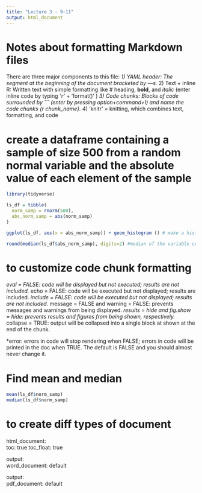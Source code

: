 ```yaml
---
title: "Lecture 3 - 9-11"
output: html_document
---
```


# Notes about formatting Markdown files 

There are three major components to this file:
*1) YAML header: The segment at the beginning of the document bracketed by ---s.
*2) Text + inline R: Written text with simple formatting like # heading,  **bold**, and _italic_ (enter inline code by typing '`r`' + 'format()' )
*3) Code chunks: Blocks of code surrounded by ``` (enter by pressing option+command+I) and name the code chunks {r chunk_name}. 
*4) 'knitr' = knitting, which combines text, formatting, and code 


# create a dataframe containing a sample of size 500 from a random normal variable and the absolute value of each element of the sample

```r
library(tidyverse)

ls_df = tibble(
  norm_samp = rnorm(500), 
  abs_norm_samp = abs(norm_samp)
)

ggplot(ls_df, aes(x = abs_norm_samp)) + geom_histogram () # make a histogram of the absolute value of each element in the sample

round(median(ls_df$abs_norm_samp), digits=2) #median of the variable containing absolute values rounded to 2 decimal places is 
```

# to customize code chunk formatting
*eval = FALSE: code will be displayed but not executed; results are not included.
*echo = FALSE: code will be executed but not displayed; results are included.
*include = FALSE: code will be executed but not displayed; results are not included.
*message = FALSE and warning = FALSE: prevents messages and warnings from being displayed.
*results = hide and fig.show = hide: prevents results and figures from being shown, respectively.
*collapse = TRUE: output will be collapsed into a single block at shown at the end of the chunk.

*error: errors in code will stop rendering when FALSE; errors in code will be printed in the doc when TRUE. The default is FALSE and you should almost never change it.

# Find mean and median
```r
mean(ls_df$norm_samp)
median(ls_df$norm_samp)

```

# to create diff types of document 
html_document:           
    toc: true
    toc_float: true
    
output:                   
  word_document: default

output:                   
  pdf_document: default


